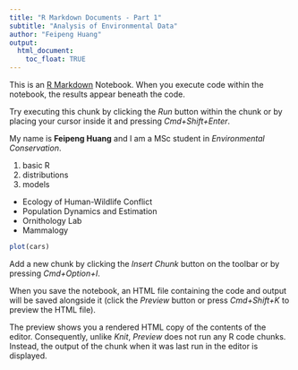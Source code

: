 ```yaml
---
title: "R Markdown Documents - Part 1"
subtitle: "Analysis of Environmental Data"
author: "Feipeng Huang"
output: 
  html_document:
    toc_float: TRUE
---
```


This is an [R Markdown](http://rmarkdown.rstudio.com) Notebook. When you execute code within the notebook, the results appear beneath the code. 

Try executing this chunk by clicking the *Run* button within the chunk or by placing your cursor inside it and pressing *Cmd+Shift+Enter*. 

My name is **Feipeng Huang** and I am a MSc student in *Environmental Conservation*.

1. basic R
2. distributions
3. models

* Ecology of Human-Wildlife Conflict
* Population Dynamics and Estimation
* Ornithology Lab
* Mammalogy

```r
plot(cars)
```

Add a new chunk by clicking the *Insert Chunk* button on the toolbar or by pressing *Cmd+Option+I*.

When you save the notebook, an HTML file containing the code and output will be saved alongside it (click the *Preview* button or press *Cmd+Shift+K* to preview the HTML file). 

The preview shows you a rendered HTML copy of the contents of the editor. Consequently, unlike *Knit*, *Preview* does not run any R code chunks. Instead, the output of the chunk when it was last run in the editor is displayed.


